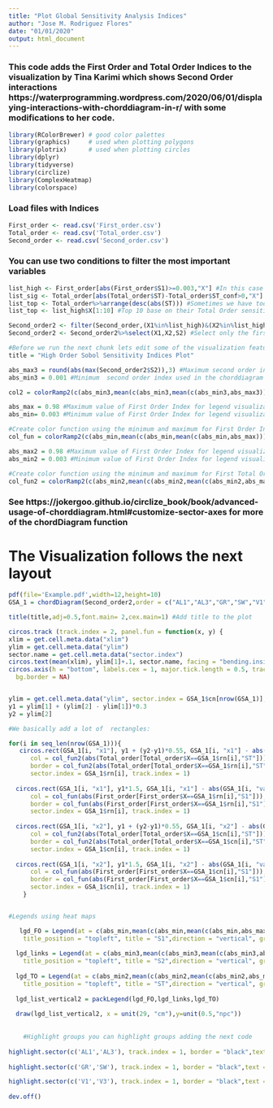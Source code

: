 ```yaml
---
title: "Plot Global Sensitivity Analysis Indices"
author: "Jose M. Rodriguez Flores"
date: "01/01/2020"
output: html_document
---
```



### This code adds the First Order and Total Order Indices to  the visualization by Tina Karimi which shows Second Order interactions https://waterprogramming.wordpress.com/2020/06/01/displaying-interactions-with-chorddiagram-in-r/ with some modifications to her code.

```r
library(RColorBrewer) # good color palettes
library(graphics)     # used when plotting polygons
library(plotrix)      # used when plotting circles
library(dplyr)
library(tidyverse)
library(circlize)
library(ComplexHeatmap)
library(colorspace)
```

### Load files with Indices

```r
First_order <- read.csv('First_order.csv')
Total_order <- read.csv('Total_order.csv')
Second_order <- read.csv('Second_order.csv')
```

### You can use two conditions to filter the most important variables

```r
list_high <- First_order[abs(First_order$S1)>=0.003,"X"] #In this case I choose those variables which First Order Index is bigger than 0.003
list_sig <- Total_order[abs(Total_order$ST)-Total_order$ST_conf>0,"X"] #Using confidence levels from SALib
list_top <- Total_order%>%arrange(desc(abs(ST))) #Sometimes we have too many variables and we wanna visualize the most important 
list_top <- list_high$X[1:10] #Top 10 base on their Total Order sensitivity
```

```r
Second_order2 <- filter(Second_order,(X1%in%list_high)&(X2%in%list_high)) #Filter only those that you selected from your condition 
Second_order2 <- Second_order2%>%select(X1,X2,S2) #Select only the first two columns
```

```r
#Before we run the next chunk lets edit some of the visualization features 
title = "High Order Sobol Sensitivity Indices Plot"

abs_max3 = round(abs(max(Second_order2$S2)),3) #Maximum second order index
abs_min3 = 0.001 #Minimum  second order index used in the chorddiagram function a value lower wont be showed in the chord diagram

col2 = colorRamp2(c(abs_min3,mean(c(abs_min3,mean(c(abs_min3,abs_max3)))),mean(c(abs_min3,abs_max3)),mean(c(mean(c(abs_min3,abs_max3)),abs_max3)),abs_max3),sequential_hcl(palette="Red-Blue",n=5,rev=TRUE,alpha = 1)) #This line creates a color palette for the second order indices (ribons in the chord diagram) you can use your favorite colors in this case I am using the hcl package

abs_max = 0.98 #Maximum value of First Order Index for legend visualization 
abs_min= 0.003 #Minimum value of First Order Index for legend visualization 

#Create color function using the minimum and maximum for First Order Index 
col_fun = colorRamp2(c(abs_min,mean(c(abs_min,mean(c(abs_min,abs_max)))),mean(c(abs_min,abs_max)),mean(c(mean(c(abs_min,abs_max)),abs_max)),abs_max), sequential_hcl(palette="Hawaii",n=5,rev=TRUE))

abs_max2 = 0.98 #Maximum value of First Order Index for legend visualization 
abs_min2 = 0.003 #Minimum value of First Order Index for legend visualization 

#Create color function using the minimum and maximum for First Total Order Index 
col_fun2 = colorRamp2(c(abs_min2,mean(c(abs_min2,mean(c(abs_min2,abs_max2)))),mean(c(abs_min2,abs_max2)),mean(c(mean(c(abs_min2,abs_max2)),abs_max2)),abs_max2), sequential_hcl(palette="Plasma",n=5,rev=TRUE)) 

```

### See https://jokergoo.github.io/circlize_book/book/advanced-usage-of-chorddiagram.html#customize-sector-axes for more of the chordDiagram function

# The Visualization follows the next layout


```r
pdf(file='Example.pdf',width=12,height=10)
GSA_1 = chordDiagram(Second_order2,order = c("AL1","AL3","GR","SW","V1","V3"),grid.col = "white" ,col=col2, annotationTrackHeight = mm_h(0), link.sort = TRUE, link.decreasing = TRUE,annotationTrack = "grid", preAllocateTracks = list(1),link.visible = c(Second_order2[[3]] >= abs_min3| Second_order2[[3]] <= (-1*abs_min3)),directional = 1,scale=FALSE,link.lwd = 2,link.lty = 1, link.border = "black")

title(title,adj=0.5,font.main= 2,cex.main=1) #Add title to the plot 

circos.track (track.index = 2, panel.fun = function(x, y) {
xlim = get.cell.meta.data("xlim")
ylim = get.cell.meta.data("ylim")
sector.name = get.cell.meta.data("sector.index")
circos.text(mean(xlim), ylim[1]+.1, sector.name, facing = "bending.inside", niceFacing = TRUE, adj = c(0.5,-1),cex = 1,font=1)
circos.axis(h = "bottom", labels.cex = 1, major.tick.length = 0.5, track.index = 2,labels=FALSE)}, 
  bg.border = NA)


ylim = get.cell.meta.data("ylim", sector.index = GSA_1$cn[nrow(GSA_1)], track.index = 1)
y1 = ylim[1] + (ylim[2] - ylim[1])*0.3
y2 = ylim[2]

#We basically add a lot of  rectangles:

for(i in seq_len(nrow(GSA_1))){
   circos.rect(GSA_1[i, "x1"], y1 + (y2-y1)*0.55, GSA_1[i, "x1"] - abs(GSA_1[i, "value1"]), y2*0.85,
      col = col_fun2(abs(Total_order[Total_order$X==GSA_1$rn[i],"ST"])), 
      border = col_fun2(abs(Total_order[Total_order$X==GSA_1$rn[i],"ST"])),
      sector.index = GSA_1$rn[i], track.index = 1)
  
  circos.rect(GSA_1[i, "x1"], y1*1.5, GSA_1[i, "x1"] - abs(GSA_1[i, "value1"]), y1 + (y2-y1)*0.45,
      col = col_fun(abs(First_order[First_order$X==GSA_1$rn[i],"S1"])),
      border = col_fun(abs(First_order[First_order$X==GSA_1$rn[i],"S1"])),
      sector.index = GSA_1$rn[i], track.index = 1)
   
  circos.rect(GSA_1[i, "x2"], y1 + (y2-y1)*0.55, GSA_1[i, "x2"] - abs(GSA_1[i, "value1"]), y2*0.85,
      col = col_fun2(abs(Total_order[Total_order$X==GSA_1$cn[i],"ST"])),
      border = col_fun2(abs(Total_order[Total_order$X==GSA_1$cn[i],"ST"])),
      sector.index = GSA_1$cn[i], track.index = 1)
  
  circos.rect(GSA_1[i, "x2"], y1*1.5, GSA_1[i, "x2"] - abs(GSA_1[i, "value1"]), y1 + (y2-y1)*0.45,
      col = col_fun(abs(First_order[First_order$X==GSA_1$cn[i],"S1"])),
      border = col_fun(abs(First_order[First_order$X==GSA_1$cn[i],"S1"])),
      sector.index = GSA_1$cn[i], track.index = 1)
    }


#Legends using heat maps 

   lgd_FO = Legend(at = c(abs_min,mean(c(abs_min,mean(c(abs_min,abs_max)))),mean(c(abs_min,abs_max)),mean(c(mean(c(abs_min,abs_max)),abs_max)),abs_max),col_fun = col_fun, 
    title_position = "topleft", title = "S1",direction = "vertical", grid_width = unit(1, "cm"),legend_width =  unit(6,"cm"),legend_height = unit(3.5,"cm"))
   
  lgd_links = Legend(at = c(abs_min3,mean(c(abs_min3,mean(c(abs_min3,abs_max3)))),mean(c(abs_min3,abs_max3)),mean(c(mean(c(abs_min3,abs_max3)),abs_max3)),abs_max3), col_fun = col2, 
    title_position = "topleft", title = "S2",direction = "vertical", grid_width = unit(1, "cm"),legend_width =  unit(6,"cm"),legend_height = unit(3.5,"cm"))
  
  lgd_TO = Legend(at = c(abs_min2,mean(c(abs_min2,mean(c(abs_min2,abs_max2)))),mean(c(abs_min2,abs_max2)),mean(c(mean(c(abs_min2,abs_max2)),abs_max2)),abs_max2), col_fun = col_fun2, 
    title_position = "topleft", title = "ST",direction = "vertical", grid_width = unit(1, "cm"),legend_width =  unit(6,"cm"),legend_height = unit(3.5,"cm"))
  
  lgd_list_vertical2 = packLegend(lgd_FO,lgd_links,lgd_TO)
  
  draw(lgd_list_vertical2, x = unit(29, "cm"),y=unit(0.5,"npc"))
  
  
    #Highlight groups you can highlight groups adding the next code 
      
highlight.sector(c('AL1','AL3'), track.index = 1, border = "black",text = "GROUP 1", cex = 1, text.col = "black", niceFacing = TRUE,padding = c(-0.9, 0, 0.3, 0),font=2, col=NA,lwd = 1.8)
               
highlight.sector(c('GR','SW'), track.index = 1, border = "black",text = "GROUP 2", cex = 1, text.col = "black", niceFacing = TRUE,padding = c(-0.9, 0, 0.3, 0),font=2, col=NA,lwd = 1.8)        

highlight.sector(c('V1','V3'), track.index = 1, border = "black",text = "GROUP 3", cex = 1, text.col = "black", niceFacing = TRUE,padding = c(-0.9, 0, 0.3, 0),font=2, col=NA,lwd = 1.8)
                                  
dev.off()
```



